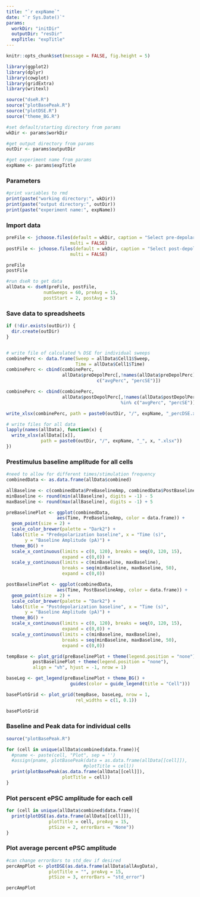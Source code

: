 ---
title: "`r expName`"
date: "`r Sys.Date()`"
params:
  workDir: "initDir"
  outputDir: "resDir"
  expTitle: "expTitle"
---
```{r setup, include = FALSE}
knitr::opts_chunk$set(message = FALSE, fig.height = 5)
```

```{r libraries, include = FALSE}
library(ggplot2)
library(dplyr)
library(cowplot)
library(gridExtra)
library(writexl)
```

```{r source, include = FALSE}
source("dseR.R")
source("plotBasePeak.R")
source("plotDSE.R")
source("theme_BG.R")
```

```{r get-info, echo = FALSE}
#set default/starting directory from params
wkDir <- params$workDir

#get output directory from params
outDir <- params$outputDir

#get experiment name from params
expName <- params$expTitle
```

### Parameters
```{r print-params, echo = FALSE}
#print variables to rmd
print(paste("working directory:", wkDir))
print(paste("output directory:", outDir))
print(paste("experiment name:", expName))

```

### Import data
```{r get-files, warning = FALSE, include = FALSE}

preFile <- jchoose.files(default = wkDir, caption = "Select pre-depolarization file",
                        multi = FALSE)
postFile <- jchoose.files(default = wkDir, caption = "Select post-depolarization file",
                        multi = FALSE)

```

```{r files-used}
preFile
postFile
```

```{r run-dseR, warning = FALSE}
#run dseR to get data
allData <- dseR(preFile, postFile,
              numSweeps = 60, preAvg = 15, 
              postStart = 2, postAvg = 5)
```

### Save data to spreadsheets
```{r save-data, results = "hide"}

if (!dir.exists(outDir)) {
  dir.create(outDir)
}


# write file of calculated % DSE for individual sweeps
combinePerc <- data.frame(Sweep = allData$Cell1$Sweep, 
                          Time = allData$Cell1$Time)
combinePerc <- cbind(combinePerc, 
                     allData$preDepolPerc[,!names(allData$preDepolPerc) %in% 
                                  c("avgPerc", "percSE")])

combinePerc <- cbind(combinePerc, 
                     allData$postDepolPerc[,!names(allData$postDepolPerc)
                                           %in% c("avgPerc", "percSE")])

write_xlsx(combinePerc, path = paste0(outDir, "/", expName, "_percDSE.xlsx"))

# write files for all data
lapply(names(allData), function(x) {
  write_xlsx(allData[[x]], 
             path = paste0(outDir, "/", expName, "_", x, ".xlsx"))
})
```

### Prestimulus baseline amplitude for all cells
```{r plot-baseline, echo = FALSE}
#need to allow for different times/stimulation frequency
combinedData <- as.data.frame(allData$combined)

allBaseline <- c(combinedData$PreBaselineAmp, combinedData$PostBaselineAmp)
minBaseline <- round(min(allBaseline), digits = -1) - 5
maxBaseline <- round(max(allBaseline), digits = -1) + 5

preBaselinePlot <- ggplot(combinedData,
                   aes(Time, PreBaselineAmp, color = data.frame)) +
  geom_point(size = 2) +
  scale_color_brewer(palette = "Dark2") +
  labs(title = "Predepolarization baseline", x = "Time (s)",
       y = "Baseline Amplitude (pA)") +
  theme_BG() +
  scale_x_continuous(limits = c(0, 120), breaks = seq(0, 120, 15),
                     expand = c(0,0)) +
  scale_y_continuous(limits = c(minBaseline, maxBaseline),
                     breaks = seq(minBaseline, maxBaseline, 50),
                     expand = c(0,0))

postBaselinePlot <- ggplot(combinedData,
                   aes(Time, PostBaselineAmp, color = data.frame)) +
  geom_point(size = 2) +
  scale_color_brewer(palette = "Dark2") +
  labs(title = "Postdepolarization baseline", x = "Time (s)",
       y = "Baseline Amplitude (pA)") +
  theme_BG() +
  scale_x_continuous(limits = c(0, 120), breaks = seq(0, 120, 15),
                     expand = c(0,0)) +
  scale_y_continuous(limits = c(minBaseline, maxBaseline),
                     breaks = seq(minBaseline, maxBaseline, 50),
                     expand = c(0,0))

```

```{r show-baseline-plots, echo = FALSE, fig.align = "center", fig.cap = "Prestimulus baseline for all cells", fig.height = 3}

tempBase <- plot_grid(preBaselinePlot + theme(legend.position = "none"),
          postBaselinePlot + theme(legend.position = "none"), 
          align = "vh", hjust = -1, nrow = 1)

baseLeg <- get_legend(preBaselinePlot + theme_BG() +
                        guides(color = guide_legend(title = "Cell")))

basePlotGrid <- plot_grid(tempBase, baseLeg, nrow = 1,
                          rel_widths = c(1, 0.1))

basePlotGrid

```


### Baseline and Peak data for individual cells
```{r plot-baseline-and-peak, echo = FALSE}
source("plotBasePeak.R")

for (cell in unique(allData$combined$data.frame)){
  #pname <- paste(cell, "Plot", sep = '')
  #assign(pname, plotBasePeak(data = as.data.frame(allData[[cell]]),
                             #plotTitle = cell))
  print(plotBasePeak(as.data.frame(allData[[cell]]), 
                     plotTitle = cell))
}

```

### Plot perscent ePSC amplitude for each cell
```{r plot-perc-inhibition, echo = FALSE, fig.align = "left", fig.width = 6}


for (cell in unique(allData$combined$data.frame)){
  print(plotDSE(as.data.frame(allData[[cell]]), 
                plotTitle = cell, preAvg = 15,
                ptSize = 2, errorBars = "None")) 
}


```

### Plot average percent ePSC amplitude
```{r plot-avg-perc-inhibition, echo = FALSE, fig.align = "left", fig.cap = "ePSC amplitude as percent baseline", fig.height = 6, fig.width = 7}

#can change errorBars to std_dev if desired
percAmpPlot <- plotDSE(as.data.frame(allData$allAvgData), 
                plotTitle = "", preAvg = 15,
                ptSize = 3, errorBars = "std_error")

percAmpPlot
```
